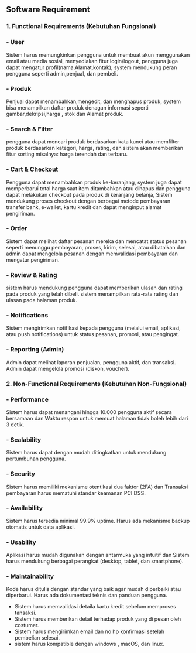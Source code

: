 ## Software Requirement

### 1. Functional Requirements (Kebutuhan Fungsional)
### - User
Sistem harus memungkinkan pengguna untuk membuat akun menggunakan email atau media sosial, menyediakan fitur login/logout, pengguna juga dapat mengatur profil(nama,Alamat,kontak), system mendukung peran pengguna seperti admin,penjual, dan pembeli.

### - Produk
Penjual dapat menambahkan,mengedit, dan menghapus produk, system bisa menampilkan daftar produk denagan informasi seperti gambar,dekripsi,harga , stok dan Alamat produk.

### - Search & Filter
pengguna dapat mencari produk berdasarkan kata kunci atau memfilter produk berdasarkan kategori, harga, rating, dan sistem akan memberikan
fitur sorting misalnya: harga terendah dan terbaru.

### - Cart & Checkout
Pengguna dapat menambahkan produk ke-keranjang, system juga dapat memperbarui total harga saat item ditambahkan atau dihapus dan pengguna dapat melakukan checkout pada produk di keranjang belanja,
Sistem mendukung proses checkout dengan berbagai metode pembayaran transfer bank, e-wallet, kartu kredit dan dapat menginput alamat pengiriman.


### - Order 
Sistem dapat melihat daftar pesanan mereka dan mencatat status pesanan seperti menunggu pembayaran, proses, kirim, selesai, atau dibatalkan
dan admin dapat mengelola pesanan dengan memvalidasi pembayaran dan mengatur pengiriman.

### - Review & Rating
sistem harus mendukung pengguna dapat memberikan ulasan dan rating pada produk yang telah dibeli.
sistem menampilkan rata-rata rating dan ulasan pada halaman produk.

### - Notifications
Sistem mengirimkan notifikasi kepada pengguna (melalui email, aplikasi, atau push notifications) untuk status pesanan, promosi, atau pengingat.

### - Reporting (Admin)
Admin dapat melihat laporan penjualan, pengguna aktif, dan transaksi.
Admin dapat mengelola promosi (diskon, voucher).

### 2. Non-Functional Requirements (Kebutuhan Non-Fungsional)

### - Performance
Sistem harus dapat menangani hingga 10.000 pengguna aktif secara bersamaan dan 
Waktu respon untuk memuat halaman tidak boleh lebih dari 3 detik.

### - Scalability
Sistem harus dapat dengan mudah ditingkatkan untuk mendukung pertumbuhan pengguna.

### - Security
Sistem harus memiliki mekanisme otentikasi dua faktor (2FA) dan
Transaksi pembayaran harus mematuhi standar keamanan PCI DSS.

### - Availability
Sistem harus tersedia minimal 99.9% uptime.
Harus ada mekanisme backup otomatis untuk data aplikasi.

### - Usability
Aplikasi harus mudah digunakan dengan antarmuka yang intuitif dan 
Sistem harus mendukung berbagai perangkat (desktop, tablet, dan smartphone).

### - Maintainability
Kode harus ditulis dengan standar yang baik agar mudah diperbaiki atau diperbarui.
Harus ada dokumentasi teknis dan panduan pengguna.

- Sistem harus memvalidasi detaila kartu kredit sebelum memproses tansaksi.
- Sistem harus memberikan detail terhadap produk yang di pesan oleh costumer.
- Sistem harus mengirimkan email dan no hp konfirmasi setelah pembelian selesai.
- sistem harus kompatible dengan windows , macOS, dan linux.
